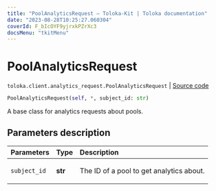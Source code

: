 ```yaml
---
title: "PoolAnalyticsRequest — Toloka-Kit | Toloka documentation"
date: "2023-08-28T10:25:27.060304"
coverId: F_bIcOYF9yjrxkPZrXc3
docsMenu: "tkitMenu"
---
```


# PoolAnalyticsRequest

`toloka.client.analytics_request.PoolAnalyticsRequest` | [Source code](https://github.com/Toloka/toloka-kit/blob/v1.2.1/src/client/analytics_request.py#L39)

```python
PoolAnalyticsRequest(self, *, subject_id: str)
```

A base class for analytics requests about pools.

## Parameters description

| Parameters | Type | Description |
| :----------| :----| :-----------|
`subject_id`|**str**|<p>The ID of a pool to get analytics about.</p>